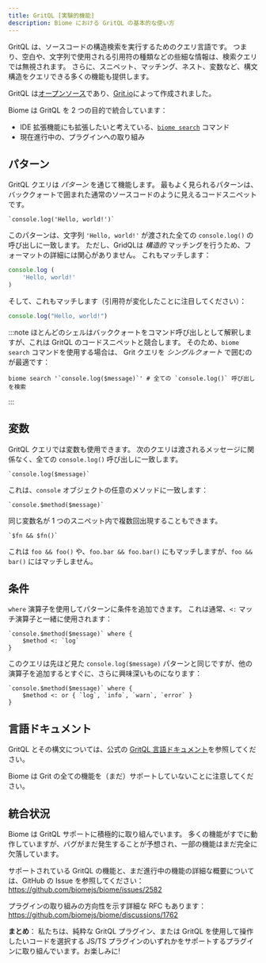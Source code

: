 ```yaml
---
title: GritQL [実験的機能]
description: Biome における GritQL の基本的な使い方
---
```


GritQL は、ソースコードの構造検索を実行するためのクエリ言語です。
つまり、空白や、文字列で使用される引用符の種類などの些細な情報は、検索クエリでは無視されます。
さらに、スニペット、マッチング、ネスト、変数など、構文構造をクエリできる多くの機能も提供します。

GritQL は[オープンソース](https://github.com/getgrit/gritql/)であり、[Grit.io](https://grit.io/)によって作成されました。

Biome は GritQL を 2 つの目的で統合しています：

- IDE 拡張機能にも拡張したいと考えている、[`biome search`](/reference/cli/#biome-search) コマンド
- 現在進行中の、プラグインへの取り組み

## パターン

GritQL クエリは _パターン_ を通じて機能します。
最もよく見られるパターンは、バッククォートで囲まれた通常のソースコードのように見えるコードスニペットです。

```grit
`console.log('Hello, world!')`
```

このパターンは、文字列 `'Hello, world!'` が渡された全ての `console.log()` の呼び出しに一致します。
ただし、GridQLは _構造的_ マッチングを行うため、フォーマットの詳細には関心がありません。
これもマッチします：

```js
console.log (
    'Hello, world!'
)
```

そして、これもマッチします（引用符が変化したことに注目してください）：

```js
console.log("Hello, world!")
```

:::note
ほとんどのシェルはバッククォートをコマンド呼び出しとして解釈しますが、これは GritQL のコードスニペットと競合します。
そのため、`biome search` コマンドを使用する場合は、 Grit クエリを _シングルクォート_ で囲むのが最適です：

```shell
biome search '`console.log($message)`' # 全ての `console.log()` 呼び出しを検索
```
:::

## 変数

GritQL クエリでは変数も使用できます。
次のクエリは渡されるメッセージに関係なく、全ての `console.log()` 呼び出しに一致します。

```grit
`console.log($message)`
```

これは、`console` オブジェクトの任意のメソッドに一致します：

```grit
`console.$method($message)`
```

同じ変数名が 1 つのスニペット内で複数回出現することもできます。

```grit
`$fn && $fn()`
```

これは `foo && foo()` や、`foo.bar && foo.bar()` にもマッチしますが、`foo && bar()` にはマッチしません。

## 条件

`where` 演算子を使用してパターンに条件を追加できます。
これは通常、`<:` マッチ演算子と一緒に使用されます：

```grit
`console.$method($message)` where {
    $method <: `log`
}
```

このクエリは先ほど見た `console.log($message)` パターンと同じですが、他の演算子を追加するとすぐに、さらに興味深いものになります：

```grit
`console.$method($message)` where {
    $method <: or { `log`, `info`, `warn`, `error` }
}
```

## 言語ドキュメント

GritQL とその構文については、公式の [GritQL 言語ドキュメント](https://docs.grit.io/language/overview)を参照してください。

Biome は Grit の全ての機能を（まだ）サポートしていないことに注意してください。

## 統合状況

Biome は GritQL サポートに積極的に取り組んでいます。
多くの機能がすでに動作していますが、バグがまだ発生することが予想され、一部の機能はまだ完全に欠落しています。

サポートされている GritQL の機能と、まだ進行中の機能の詳細な概要については、GitHub の Issue を参照してください： https://github.com/biomejs/biome/issues/2582

プラグインの取り組みの方向性を示す詳細な RFC もあります： https://github.com/biomejs/biome/discussions/1762

**まとめ**： 私たちは、純粋な GritQL プラグイン、または GritQL を使用して操作したいコードを選択する JS/TS プラグインのいずれかをサポートするプラグインに取り組んでいます。お楽しみに!
